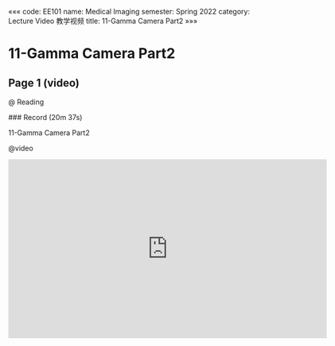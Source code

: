 «««
code: EE101
name: Medical Imaging
semester: Spring 2022
category: Lecture Video 教学视频
title: 11-Gamma Camera Part2
»»»

# 11-Gamma Camera Part2

## Page 1 (video)

@ Reading

<div class="markdown-body">
### Record (20m 37s)

11-Gamma Camera Part2
</div>

@video

<iframe src="https://sbbrisk.com/e/p2divyfpysp2.html" frameborder=0 marginwidth=0 marginheight=0 scrolling=no width=640 height=360 allowfullscreen></iframe>
